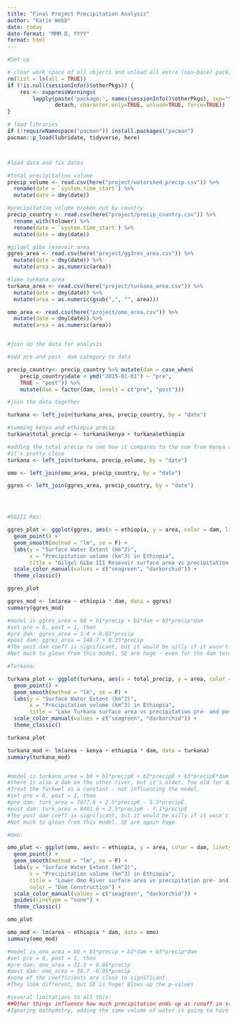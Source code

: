 ```yaml
---
title: "Final Project Precipitation Analysis"
author: "Katie Webb"
date: today
date-format: "MMM D, YYYY"
format: html
---
```


```r

#Set-up

# clear work space of all objects and unload all extra (non-base) packages
rm(list = ls(all = TRUE))
if (!is.null(sessionInfo()$otherPkgs)) {
    res <- suppressWarnings(
        lapply(paste('package:', names(sessionInfo()$otherPkgs), sep=""),
               detach, character.only=TRUE, unload=TRUE, force=TRUE))
}

# load libraries
if (!requireNamespace("pacman")) install.packages("pacman")
pacman::p_load(lubridate, tidyverse, here)




```

```r
#load data and fix dates

#total precipitation volume
precip_volume <- read.csv(here("project/watershed_precip.csv")) %>% 
  rename(date = `system.time_start`) %>%
  mutate(date = dmy(date)) 

#precipitation volume broken out by country
precip_country <- read.csv(here("project/precip_country.csv")) %>% 
  rename_with(tolower) %>% 
  rename(date = `system.time_start`) %>%
  mutate(date = dmy(date))

#gilgel gibe resevoir area
ggres_area <- read.csv(here("project/gg3res_area.csv")) %>%
  mutate(date = dmy(date)) %>%
  mutate(area = as.numeric(area))

#lake turkana area
turkana_area <- read.csv(here("project/turkana_area.csv")) %>%
  mutate(date = dmy(date)) %>%
  mutate(area = as.numeric(gsub(",", "", area)))

omo_area <- read.csv(here("project/omo_area.csv")) %>%
  mutate(date = dmy(date)) %>%
  mutate(area = as.numeric(area))



```

``` r
#join up the data for analysis

#add pre-and post- dam category to data

precip_country<- precip_country %>% mutate(dam = case_when(
    precip_country$date < ymd("2015-01-01") ~ "pre",
    TRUE ~ "post")) %>%
    mutate(dam = factor(dam, levels = c("pre", "post")))

#join the data together

turkana <- left_join(turkana_area, precip_country, by = "date") 

#summing kenya and ethiopia precip
turkana$total_precip <- turkana$kenya + turkana$ethiopia 

#adding the total precip to see how it compares to the sum from Kenya and ethiopia
#it's pretty close
turkana <- left_join(turkana, precip_volume, by = "date") 

omo <- left_join(omo_area, precip_country, by = "date")

ggres <- left_join(ggres_area, precip_country, by = "date")





```

```r
#GGIII Res:

ggres_plot <- ggplot(ggres, aes(x = ethiopia, y = area, color = dam, linetype = dam)) +
  geom_point() +
  geom_smooth(method = "lm", se = F) +
  labs(y = "Surface Water Extent (km^2)", 
       x = "Precipitation volume (km^3) in Ethiopia", 
       title = "Gilgel Gibe III Resevoir surface area vs precipitation pre- and post- dam") +
  scale_color_manual(values = c("seagreen", "darkorchid")) +
  theme_classic()

ggres_plot

ggres_mod <- lm(area ~ ethiopia * dam, data = ggres)
summary(ggres_mod)

#model is ggres_area = b0 + b1*precip + b2*dam + b3*precip*dam
#set pre = 0, post = 1, then
#pre dam: ggres_area = 3.4 + 0.03*precip
#post dam: ggres_area = 148.7 + 0.33*precip
#The post dam coeff is significant, but it would be silly if it wasn't. 
#Not much to glean from this model. SE are huge - even for the dam term.

```

```r
#Turkana:

turkana_plot <- ggplot(turkana, aes(x = total_precip, y = area, color = dam, linetype = dam)) +
  geom_point() +
  geom_smooth(method = "lm", se = F) +
  labs(y = "Surface Water Extent (km^2)", 
       x = "Precipitation volume (km^3) in Ethiopia", 
       title = "Lake Turkana surface area vs precipitation pre- and post- dam") +
  scale_color_manual(values = c("seagreen", "darkorchid")) +
  theme_classic()

turkana_plot

turkana_mod <- lm(area ~ kenya + ethiopia * dam, data = turkana)
summary(turkana_mod)


#model is turkana_area = b0 + b1*precipK + b2*precipE + b3*precipE*dam 
#there is also a dam on the other river, but it's older. Too old for data.
#Treat the Turkwel as a constant - not influencing the model. 
#set pre = 0, post = 1, then
#pre dam: turk_area = 7977.6 + 2.5*precipK - 5.5*precipE
#post dam: turk_area = 8401.6 + 2.5*precipK - 7.1*precipE
#The post dam coeff is significant, but it would be silly if it wasn't. 
#Not much to glean from this model. SE are again huge. 

```

```r
#Omo:

omo_plot <- ggplot(omo, aes(x = ethiopia, y = area, color = dam, linetype = dam)) +
  geom_point() +
  geom_smooth(method = "lm", se = F) +
  labs(y = "Surface Water Extent (km^2)", 
       x = "Precipitation volume (km^3) in Ethiopia", 
       title = "Lower Omo River surface area vs precipitation pre- and post- dam",
       color = "Dam Construction") +
  scale_color_manual(values = c("seagreen", "darkorchid")) +
  guides(linetype = "none") +
  theme_classic()

omo_plot

omo_mod <- lm(area ~ ethiopia * dam, data = omo)
summary(omo_mod)

#model is omo_area = b0 + b1*precip + b2*dam + b3*precip*dam
#set pre = 0, post = 1, then
#pre dam: omo_area = 21.3 + 0.06*precip
#post dam: omo_area = 38.7 -0.05*precip
#none of the coefficients are close to significant.
#They look different, but SE is huge! Blows up the p-values

#several limitations to all this:
##Other things influence how much precipitation ends up as runoff in streams and lakes (ET, veg. and temp (which influence ET), soil storage, infiltration)
#Ignoring bathymetry, adding the same volume of water is going to have a different effect on surface area in different water bodies depending on topography. Assuming here that for the same waterbody bathymetry is constant over time, so this shouldn't disrupt the model too much, but it doesn't account for things like sedimentation buildup that might affect bathymetry. 
```